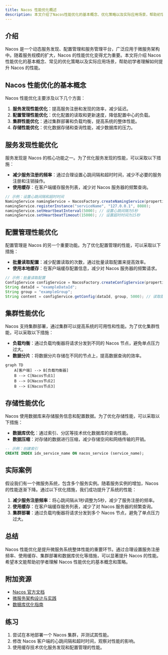 ```yaml
---
title: Nacos 性能优化概述
description: 本文介绍了Nacos性能优化的基本概念、优化策略以及实际应用场景，帮助初学者理解如何提升Nacos的性能。
---
```


## 介绍

Nacos 是一个动态服务发现、配置管理和服务管理平台，广泛应用于微服务架构中。随着服务规模的扩大，Nacos 的性能优化变得尤为重要。本文将介绍 Nacos 性能优化的基本概念、常见的优化策略以及实际应用场景，帮助初学者理解如何提升 Nacos 的性能。

## Nacos 性能优化的基本概念

Nacos 性能优化主要涉及以下几个方面：

1. **服务发现性能优化**：提高服务注册和发现的效率，减少延迟。
2. **配置管理性能优化**：优化配置的读取和更新速度，降低配置中心的负载。
3. **集群性能优化**：通过集群部署和负载均衡，提高系统的整体性能。
4. **存储性能优化**：优化数据存储和查询性能，减少数据库的压力。

## 服务发现性能优化

服务发现是 Nacos 的核心功能之一。为了优化服务发现的性能，可以采取以下措施：

- **减少服务注册的频率**：通过合理设置心跳间隔和超时时间，减少不必要的服务注册和注销操作。
- **使用缓存**：在客户端缓存服务列表，减少对 Nacos 服务器的频繁查询。

```java
// 示例：设置心跳间隔和超时时间
NamingService namingService = NacosFactory.createNamingService(properties);
namingService.registerInstance("serviceName", "127.0.0.1", 8080);
namingService.setHeartbeatInterval(5000); // 设置心跳间隔为5秒
namingService.setHeartbeatTimeout(15000); // 设置超时时间为15秒
```

## 配置管理性能优化

配置管理是 Nacos 的另一个重要功能。为了优化配置管理的性能，可以采取以下措施：

- **批量读取配置**：减少配置读取的次数，通过批量读取配置来提高效率。
- **使用本地缓存**：在客户端缓存配置信息，减少对 Nacos 服务器的频繁请求。

```java
// 示例：批量读取配置
ConfigService configService = NacosFactory.createConfigService(properties);
String dataId = "exampleDataId";
String group = "exampleGroup";
String content = configService.getConfig(dataId, group, 5000); // 读取配置
```

## 集群性能优化

Nacos 支持集群部署，通过集群可以提高系统的可用性和性能。为了优化集群性能，可以采取以下措施：

- **负载均衡**：通过负载均衡器将请求分发到不同的 Nacos 节点，避免单点压力过大。
- **数据分片**：将数据分片存储在不同的节点上，提高数据查询的效率。

```mermaid
graph TD
    A[客户端] --> B[负载均衡器]
    B --> C[Nacos节点1]
    B --> D[Nacos节点2]
    B --> E[Nacos节点3]
```

## 存储性能优化

Nacos 使用数据库来存储服务信息和配置数据。为了优化存储性能，可以采取以下措施：

- **数据库优化**：通过索引、分区等技术优化数据库的查询性能。
- **数据压缩**：对存储的数据进行压缩，减少存储空间和网络传输的开销。

```sql
-- 示例：创建索引
CREATE INDEX idx_service_name ON nacos_service (service_name);
```

## 实际案例

假设我们有一个微服务系统，包含多个服务实例。随着服务实例的增加，Nacos 的性能逐渐下降。通过以下优化措施，我们成功提升了系统的性能：

1. **减少服务注册频率**：将心跳间隔从1秒调整为5秒，减少了服务注册的频率。
2. **使用缓存**：在客户端缓存服务列表，减少了对 Nacos 服务器的频繁查询。
3. **集群部署**：通过负载均衡器将请求分发到多个 Nacos 节点，避免了单点压力过大。

## 总结

Nacos 性能优化是提升微服务系统整体性能的重要环节。通过合理设置服务注册频率、使用缓存、集群部署和数据库优化等措施，可以显著提升 Nacos 的性能。希望本文能帮助初学者理解 Nacos 性能优化的基本概念和策略。

## 附加资源

- [Nacos 官方文档](https://nacos.io/zh-cn/docs/what-is-nacos.html)
- [微服务架构设计与实践](https://example.com/microservices-design)
- [数据库优化指南](https://example.com/database-optimization)

## 练习

1. 尝试在本地部署一个 Nacos 集群，并测试其性能。
2. 修改 Nacos 客户端的心跳间隔和超时时间，观察对性能的影响。
3. 使用缓存技术优化服务发现和配置管理的性能。
